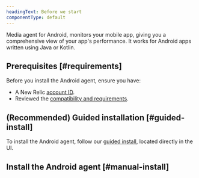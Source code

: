 ```yaml
---
headingText: Before we start
componentType: default
---
```


Media agent for Android, monitors your mobile app, giving you a comprehensive view of your app's performance. It works for Android apps written using Java or Kotlin.

## Prerequisites [#requirements]

Before you install the Android agent, ensure you have:

- A New Relic [account ID](/docs/accounts/accounts-billing/account-setup/account-id).
- Reviewed the [compatibility and requirements](/docs/streaming-video-&-ads/installation/mobile/android/android-compatibility-and-requirement).

## (Recommended) Guided installation [#guided-install]

To install the Android agent, follow our [guided install](https://onenr.io/08jqaJD9pjl), located directly in the UI.

## Install the Android agent [#manual-install]